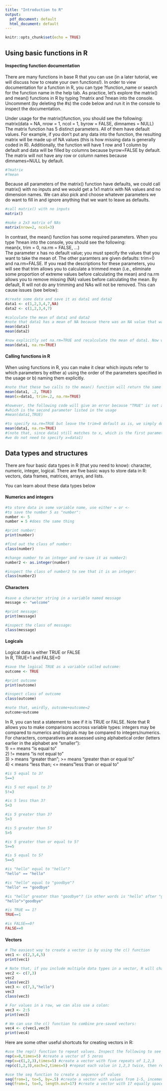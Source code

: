 ```yaml
---
title: "Introduction to R"
output:
  pdf_document: default
  html_document: default
---
```


```r
knitr::opts_chunk$set(echo = TRUE)
```
  
## Using basic functions in R      

#### Inspecting function documentation   
There are many functions in base R that you can use (in a later tutorial, we will discuss how to create your own functions!). In order to view documentation for a function in R, you can type ?function_name or search for the function name in the help tab. As practice, let's explore the matrix() and mean() functions in R by typing ?matrix and ?mean into the console. Uncomment (by deleting the #s) the code below and run it in the console to inspect the documentation.   
   
Under usage for the matrix()function, you should see the following:  
matrix(data = NA, nrow = 1, ncol = 1, byrow = FALSE, dimnames = NULL)  
The matrix function has 5 distinct parameters. All of them have default values. For example, if you don't put any data into the function, the resulting matrix will be made up of NA values (this is how missing data is generally coded in R). Additionally, the function will have 1 row and 1 column by default and data will be filled by columns because byrow=FALSE by default. The matrix will not have any row or column names because dimnames=NULL by default.   
```r
#?matrix
#?mean
```
    
Because all parameters of the matrix() function have defaults, we could call matrix() with no inputs and we would get a 1x1 matrix with NA values and no dimension names. We can also pick and choose whatever parameters we do want to fill in and ignore anything that we want to leave as defaults.       
```r
#call matrix() with no inputs
matrix()

#make a 2x3 matrix of NAs
matrix(nrow=2, ncol=3)
```
    
In contrast, the mean() function has some required parameters. When you type ?mean into the console, you should see the following:      
mean(x, trim = 0, na.rm = FALSE, ...)    
The parameter x has no default value; you must specify the values that you want to take the mean of. The other paramters are given defaults: trim=0 and na.rm=FALSE. If you read the descriptions for these parameters, you will see that trim allows you to calculate a trimmed mean (i.e., eliminate some proportion of extreme values before calculating the mean) and na.rm allows you to remove missing (NA) values before calculating the mean. By default, R will not do any trimming and NAs will not be removed. This can cause issues (see below):  

```r
#create some data and save it as data1 and data2
data1 <- c(1,2,3,4,7,NA)
data2 <- c(1,2,3,4,7)

#calculate the mean of data1 and data2
#note that data1 has a mean of NA because there was an NA value that was not removed
mean(data1)
mean(data2)

#now explicitly set na.rm=TRUE and recalculate the mean of data1. Now we get the same as data2
mean(data1, na.rm=TRUE)
```
      
#### Calling functions in R  
When using functions in R, you can make it clear which inputs refer to which parameters by either a) using the order of the parameters specified in the usage or b) naming them explicitly.  
```r
#note that these two calls to the mean() function will return the same output
mean(data1, .2, TRUE)
mean(x=data1, trim=.2, na.rm=TRUE)

#however, the following code will give an error because "TRUE" is not a valid input to trim,
#which is the second parameter listed in the usage
#mean(data1,TRUE)

#to specify na.rm=TRUE but leave the trim=0 default as is, we simply do the following:
mean(data1, na.rm=TRUE)
#(note that, since data1 still matches to x, which is the first parameter in usage, 
#we do not need to specify x=data1)
```
  
## Data types and structures    

There are four basic data types in R (that you need to know): character, numeric, integer, logical.
There are five basic ways to store data in R: vectors, data frames, matrices, arrays, and lists.

You can learn about these data types below    

#### Numerics and integers  

```r
#to store data in some variable name, use either = or <-
#to save the number 5 as "number":
number <- 5
number = 5 #does the same thing

#print number:
print(number)  

#find out the class of number:
class(number)

#change number to an integer and re-save it as number2:
number2 <- as.integer(number)

#inspect the class of number2 to see that it is an integer:
class(number2)
```
    
#### Characters  

```r
#save a character string in a variable named message
message <- "welcome"

#print message:
print(message)

#inspect the class of message:
class(message)
```

  
#### Logicals   
Logical data is either TRUE or FALSE  
In R, TRUE=1 and FALSE=0   
```r
#save the logical TRUE as a variable called outcome:  
outcome <- TRUE  

#print outcome
print(outcome)

#inspect class of outcome
class(outcome)

#note that, weirdly, outcome+outcome=2  
outcome+outcome
```
  
In R, you can test a statement to see if it is TRUE or FALSE. Note that R allows you to make comparisons accross variable types: integers may be compared to numerics and logicals may be compared to integers/numerics. For characters, comparatives are assessed using alphabetical order (letters earlier in the alphabet are "smaller"):    
  1) == means "is equal to"  
  2) != means "is not equal to"  
  3) > means "greater than"; >= means "greater than or equal to"  
  4) < means "less than; <= means "less than or equal to"  
  
```r
#is 5 equal to 3?
5==3

#is 5 not equal to 3?
5!=3

#is 5 less than 3?
5<3

#is 5 greater than 3?
5>3

#is 5 greater than 5?
5>5

#is 5 greater than or equal to 5?
5>=5

#is 5 equal to 5?
5==5

#is "hello" equal to "hello"?
"hello" == "hello"

#is "hello" equal to "goodbye"?
"hello" == "goodbye"

#is "hello" greater than "goodbye"? (in other words is "hello" after "goodbye" alphabetically?)
"hello">"goodbye"  

#is TRUE == 1?
TRUE==1

#is FALSE==0?
FALSE==0
```
  
#### Vectors  
```r
# The easiest way to create a vector is by using the c() function
vec1 <- c(2,3,4,5)
print(vec1)

# Note that, if you include multiple data types in a vector, R will change all values to the same type
vec2 <- c(7,3)
vec2
class(vec2)
vec3 <- c(7,3,"hello")
vec3
class(vec3)

# For values in a row, we can also use a colon:
vec3 <- 2:5
print(vec3)

# We can use the c() function to combine pre-saved vectors:
vec4 <- c(vec1,vec3)
print(vec4)
```
   
Here are some other useful shortcuts for creating vectors in R:  
```r
#use the rep() function to repeat values. Inspect the following to see how it works!
rep(x=0,times=5) #create a vector of 5 zeros
rep(x=c(1,2,3),times=5) #create a vector with five repeats of 1,2,3
rep(c(1,2,3),each=2,times=5) #repeat each value in 1,2,3 twice, then repeat that 5 times  

#use the seq function to create a sequence of values  
seq(from=1, to=5, by=.5) #create a vector with values from 1-5, incementing by .5
seq(from=1, to=5, length.out=17) #create a vector with 17 equally spaced values going from 1 to 5
```
   
```r

```


